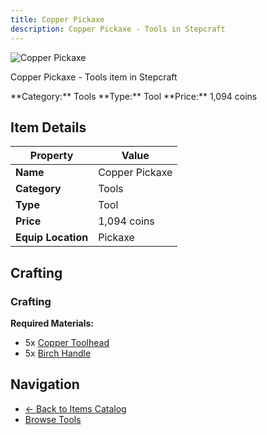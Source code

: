 ```yaml
---
title: Copper Pickaxe
description: Copper Pickaxe - Tools in Stepcraft
---
```


<div className="flex items-start gap-6 mb-8">
  <div className="flex-shrink-0">
    <img src="/assets/resources/smithing/copper_pickaxe.png" alt="Copper Pickaxe" className="w-24 h-24 border rounded-lg" />
  </div>
  <div className="flex-1">
    <div className="space-y-2">
      <p className="text-lg text-muted-foreground">Copper Pickaxe - Tools item in Stepcraft</p>
      <div className="flex flex-wrap gap-4 text-sm">
        <span className="px-2 py-1 bg-blue-100 dark:bg-blue-900 rounded-md">
          **Category:** Tools
        </span>
        <span className="px-2 py-1 bg-green-100 dark:bg-green-900 rounded-md">
          **Type:** Tool
        </span>
        <span className="px-2 py-1 bg-yellow-100 dark:bg-yellow-900 rounded-md">
          **Price:** 1,094 coins
        </span>
      </div>
    </div>
  </div>
</div>

## Item Details

| Property | Value |
|----------|-------|
| **Name** | Copper Pickaxe |
| **Category** | Tools |
| **Type** | Tool |
| **Price** | 1,094 coins |
| **Equip Location** | Pickaxe |



## Crafting

### Crafting

**Required Materials:**
- 5x [Copper Toolhead](/docs/resources/individual/copper_toolhead)
- 5x [Birch Handle](/docs/resources/individual/birch_handle)





## Navigation

- [← Back to Items Catalog](/docs/items)
- [Browse Tools](/docs/items#tools)
